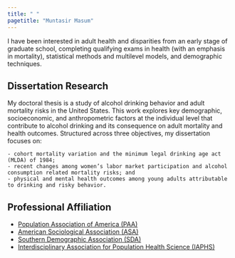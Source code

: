 ```yaml
---
title: " "
pagetitle: "Muntasir Masum"
---
```


<link rel="stylesheet" href="styles.css" type="text/css">
<link rel="stylesheet" href="academicicons/css/academicons.min.css"/>


I have been interested in adult health and disparities from an early stage of graduate school, completing qualifying exams in health (with an emphasis in mortality), statistical methods and multilevel models, and demographic techniques. 

## Dissertation Research

My doctoral thesis is a study of alcohol drinking behavior and adult mortality risks in the United States. This work explores key demographic, socioeconomic, and anthropometric factors at the individual level that contribute to alcohol drinking and its consequence on adult mortality and health outcomes. Structured across three objectives, my dissertation focuses on:

    - cohort mortality variation and the minimum legal drinking age act (MLDA) of 1984; 
    - recent changes among women’s labor market participation and alcohol consumption related mortality risks; and 
    - physical and mental health outcomes among young adults attributable to drinking and risky behavior.


## Professional Affiliation
  - [Population Association of America (PAA)](https://www.populationassociation.org/home)
  - [American Sociological Association (ASA)](https://www.asanet.org/)
  - [Southern Demographic Association (SDA)](https://www.sda-demography.org/)
  - [Interdisciplinary Association for Population Health Science (IAPHS)](https://iaphs.org/)